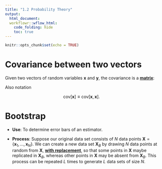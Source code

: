 ```yaml
---
title: "1.2 Probability Theory"
output:
  html_document:
  workflowr::wflow_html:
    code_folding: hide
    toc: true
---
```


```r
knitr::opts_chunk$set(echo = TRUE)
```

# Covariance between two vectors

Given two vectors of random variables $\boldsymbol{x}$ and $\boldsymbol{y}$, the covariance is a <u>**matrix**</u>:

\begin{align}
\text{cov}(\boldsymbol{x}, \boldsymbol{y}) &= \mathbb{E}_{\boldsymbol{x}, \boldsymbol{y}}[\{\boldsymbol{x}-\mathbb{E}[\boldsymbol{x}]\}\{\boldsymbol{y}^T-\mathbb{E}[\boldsymbol{y}^T]\}] \\
                                           &= \mathbb{E}_{\boldsymbol{x}, \boldsymbol{y}}[\boldsymbol{x}\boldsymbol{y}^T] - \mathbb{E}[\boldsymbol{x}]\mathbb{E}[\boldsymbol{y}^T].
\end{align}

Also notation 

$$
\text{cov}[\boldsymbol{x}] \equiv \text{cov}[\boldsymbol{x}, \boldsymbol{x}].
$$

# Bootstrap

+ **Use**: To determine error bars of an estimator.

+ **Process**: Suppose our original data set consists of $N$ data points $\boldsymbol{X} = \{\boldsymbol{x}_1, \dots, \boldsymbol{x}_N\}$. We can create a new data set $\boldsymbol{X}_B$ by drawing $N$ data points at random from $\boldsymbol{X}$, <u>**with replacement**</u>, so that some points in $\boldsymbol{X}$ maybe replicated in $\boldsymbol{X}_B$, whereas other points in $\boldsymbol{X}$ may be absent from $\boldsymbol{X}_B$. This process can be repeated $L$ times to generate $L$ data sets of size $N$. 





